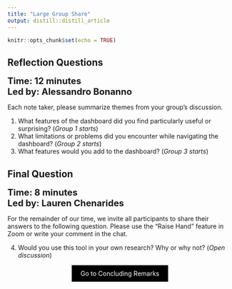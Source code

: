 ```yaml
---
title: "Large Group Share"
output: distill::distill_article
---
```


```r
knitr::opts_chunk$set(echo = TRUE)
```

## Reflection Questions 

<span style="font-size: 20px; font-weight: bold;">**Time: 12 minutes**</span> <br>
<span style="font-size: 20px; font-weight: bold;">**Led by: Alessandro Bonanno**</span>

Each note taker, please summarize themes from your group's discussion.  

1. What features of the dashboard did you find particularly useful or surprising? (*Group 1 starts*)
2. What limitations or problems did you encounter while navigating the dashboard? (*Group 2 starts*)
3. What features would you add to the dashboard? (*Group 3 starts*)

## Final Question

<span style="font-size: 20px; font-weight: bold;">**Time: 8 minutes**</span> <br>
<span style="font-size: 20px; font-weight: bold;">**Led by: Lauren Chenarides**</span>

For the remainder of our time, we invite all participants to share their answers to the following question. Please use the "Raise Hand" feature in Zoom or write your comment in the chat.

4. Would you use this tool in your own research? Why or why not? (*Open discussion*)



<!--===================================-->
<div style="text-align: center;">
  <a href="close.html" class="btn" style="background-color: black; color: white; padding: 10px 20px; text-align: center; text-decoration: none; display: inline-block;">Go to Concluding Remarks</a>
</div>
